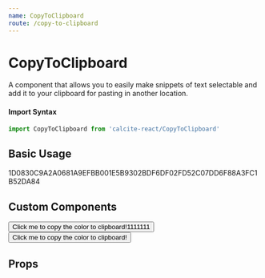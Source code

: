 ```yaml
---
name: CopyToClipboard
route: /copy-to-clipboard
---
```





# CopyToClipboard

A component that allows you to easily make snippets of text selectable and add
it to your clipboard for pasting in another location.

#### Import Syntax

```js
import CopyToClipboard from 'calcite-react/CopyToClipboard'
```

## Basic Usage

<Playground>
  <CopyToClipboard>
    1D0830C9A2A0681A9EFBB001E5B9302BDF6DF02FD52C07DD6F88A3FC1B52DA84
  </CopyToClipboard>
</Playground>

## Custom Components

<Playground>
  <CopyToClipboard copyValue="#5a9359">
    <Button green>Click me to copy the color to clipboard!1111111</Button>
  </CopyToClipboard>
  <CopyToClipboard copyValue="#0079c1">
    <Button>Click me to copy the color to clipboard!</Button>
  </CopyToClipboard>
</Playground>

## Props

<PropsTable of={CopyToClipboard} />
